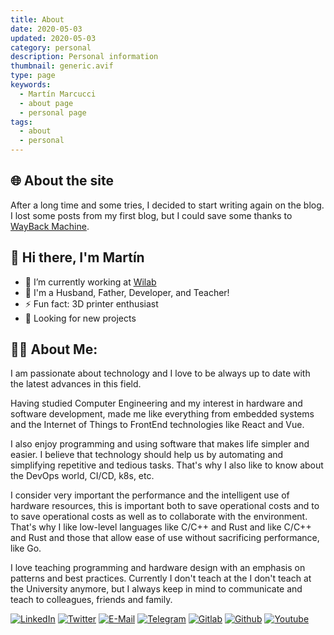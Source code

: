 ```yaml
---
title: About
date: 2020-05-03
updated: 2020-05-03
category: personal
description: Personal information
thumbnail: generic.avif
type: page
keywords:
  - Martín Marcucci
  - about page
  - personal page
tags:
  - about
  - personal
---
```


## 🌐 About the site

After a long time and some tries, I decided to start writing again on the blog.
I lost some posts from my first blog, but I could save some thanks to
[WayBack Machine](https://web.archive.org/web).

## 👋 Hi there, I'm Martín 

- 👷 I’m currently working at [Wilab][Wilab]
- 🌱 I'm a Husband, Father, Developer, and Teacher!
- ⚡ Fun fact: 3D printer enthusiast
- 🔭 Looking for new projects

## 👨‍💻 About Me:

I am passionate about technology and I love to be always up to date with the latest advances in this field.

Having studied Computer Engineering and my interest in hardware and software development, made me like everything from embedded systems and the Internet of Things to FrontEnd technologies like React and Vue.

I also enjoy programming and using software that makes life simpler and easier. I believe that technology should help us by automating and simplifying repetitive and tedious tasks. That's why I also like to know about the DevOps world, CI/CD, k8s, etc.

I consider very important the performance and the intelligent use of hardware resources, this is important both to save operational costs and to to save operational costs as well as to collaborate with the environment. That's why I like low-level languages like C/C++ and Rust and like C/C++ and Rust and those that allow ease of use without sacrificing performance, like Go.

I love teaching programming and hardware design with an emphasis on patterns and best practices. Currently I don't teach at the I don't teach at the University anymore, but I always keep in mind to communicate and teach to colleagues, friends and family.

[![LinkedIn](https://img.shields.io/badge/LinkedIn-0077B5?style=plastic&logo=linkedin&logoColor=white)][linkedin]
[![Twitter](https://img.shields.io/badge/Twitter-1877F2?style=plastic&logo=twitter&logoColor=white)][twitter]
[![E-Mail](https://img.shields.io/badge/Email-D4413A?style=plastic&logo=gmail&logoColor=white)][mail]
[![Telegram](https://img.shields.io/badge/Telegram-2FA3D9?style=plastic&logo=telegram&logoColor=white)][telegram]
[![Gitlab](https://img.shields.io/badge/GitLab-fca326?style=plastic&logo=gitlab)][gitlab]
[![Github](https://img.shields.io/badge/GitHub-000000?style=plastic&logo=github&logoColor=white)][github]
[![Youtube](https://img.shields.io/badge/YouTube-FF0000?style=plastic&logo=youtube&logoColor=white)][youtube]

[website]: https://www.marku.me
[Wilab]: https://www.wilab.io
[youtube]: https://www.youtube.com/c/Mart%C3%ADnMarcucci
[linkedin]: https://linkedin.com/in/martinmarcucci
[twitter]: https://www.twitter.com/rmarku/
[mail]: mailto:rmarku@gmail.com
[telegram]: https://telegram.me/rmarku
[gitlab]: https://gitlab.com/rmarku
[github]: https://github.com/rmarku
